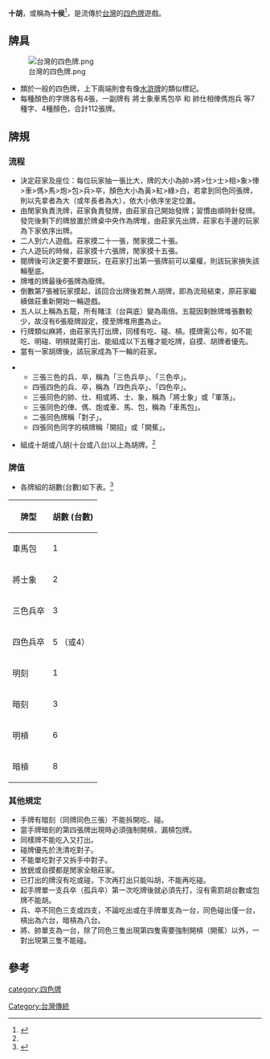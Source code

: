 {{Infobox Hokkien name
| title      = 十胡
| hanji      = 十胡
| poj        = Cha̍p-hô͘
| sinbhundzi = 
| hanlo      = 
| tl         = Tsa̍p-hôo
| bp         = 
| hongim     = ㄗㄚㄅ̇ㄏㆦˊ
| hokkienipa = 
| lm         = 
| image      = 
| image_size = 
| caption    = 
}}
'''十胡'''，或稱為'''十侯'''<ref name="臺灣慣習記事">{{cite book |author=武內貞義|title=《臺灣》 |date=1929|publisher=臺灣刋行會|location=日本|language=ja |isbn=}}</ref>，是流傳於[[台灣|台灣]]的[[四色牌|四色牌]]遊戲。

==牌具==
[[File:台灣的四色牌.png|thumb]]
*類於一般的四色牌，上下兩端則會有像[[水滸牌|水滸牌]]的類似標記。
*每種顏色的字牌各有4張，一副牌有 將士象車馬包卒 和 帥仕相俥傌炮兵 等7種字、4種顏色，合計112張牌。

==牌規==
===流程===

*決定莊家及座位：每位玩家抽一張比大，牌的大小為帥>將>仕>士>相>象>俥>車>傌>馬>炮>包>兵>卒，顏色大小為黃>紅>綠>白，若拿到同色同張牌，則以先拿者為大（或年長者為大），依大小依序坐定位置。
*由閒家負責洗牌，莊家負責發牌，由莊家自己開始發牌；習慣由順時針發牌。發完後剩下的牌放置於牌桌中央作為牌堆，由莊家先出牌，莊家右手邊的玩家為下家依序出牌。
*二人到六人遊戲。莊家摸二十一張，閒家摸二十張。
*六人遊玩的時候，莊家摸十六張牌，閒家摸十五張。
*閱牌後可決定要不要跟玩，在莊家打出第一張牌前可以棄權，則該玩家損失該輪壓底。
*牌堆的牌最後6張牌為廢牌。
*倒數第7張被玩家摸起，該回合出牌後若無人胡牌，即為流局結束，原莊家繼續做莊重新開始一輪遊戲。
*五人以上稱為五龍，所有賭注（台與底）變為兩倍。五龍因剩餘牌堆張數較少，故沒有6張廢牌設定，摸至牌堆用盡為止。
*行牌類似麻將，由莊家先打出牌，同樣有吃、碰、槓。摸牌需公布，如不能吃、明碰、明槓就需打出、能組成以下五種才能吃牌，自摸、胡牌者優先。
*當有一家胡牌後，該玩家成為下一輪的莊家。

**三張三色的兵、卒，稱為「三色兵卒」、「三色卒」。
**四張四色的兵、卒，稱為「四色兵卒」、「四色卒」。
**三張同色的帥、仕、相或將、士、象，稱為「將士象」或「軍落」。
**三張同色的俥、傌、炮或車、馬、包，稱為「車馬包」。
**二張同色牌稱「對子」。
**四張同色同字的槓牌稱「開招」或「開蕉」。

*組成十胡或八胡(十台或八台)以上為胡牌。<ref name="四色牌十胡篇"></ref>

===牌值===
*各牌組的胡數(台數)如下表。<ref name="四色牌十胡篇">{{Cite news|url=http://www.gamebase.com.tw/wekey/%E5%A4%A7%E8%95%83%E8%96%AF%E9%81%8A%E6%88%B2%E7%B6%B2%E6%88%B0/%E5%9B%9B%E8%89%B2%E7%89%8C%E5%8D%81%E8%83%A1%E7%AF%87/|title=四色牌十胡篇|language=zh-tw|publisher=遊戲基地|author=|date=|accessdate=2013-09-15|archive-date=2013-10-05|archive-url=https://web.archive.org/web/20131005012051/http://www.gamebase.com.tw/wekey/%E5%A4%A7%E8%95%83%E8%96%AF%E9%81%8A%E6%88%B2%E7%B6%B2%E6%88%B0/%E5%9B%9B%E8%89%B2%E7%89%8C%E5%8D%81%E8%83%A1%E7%AF%87/|dead-url=no}}</ref>
{| class="wikitable"
|-
! 牌型 !! 胡數 (台數)
|-
| 車馬包 || 1 
|-
| 將士象 || 2 
|-
| 三色兵卒 || 3 
|-
| 四色兵卒 || 5 （或4）
|-
| 明刻|| 1 
|-
| 暗刻|| 3 
|-
| 明槓|| 6 
|-
| 暗槓|| 8 
|}

===其他規定===
*手牌有暗刻（同牌同色三張）不能拆開吃、碰。
*當手牌暗刻的第四張牌出現時必須強制開槓，漏槓包牌。
*同樣牌不能吃入又打出。
*碰牌優先於洗清吃對子。
*不能單吃對子又拆手中對子。
*放銃或自摸都是閒家全賠莊家。
*已打出的牌沒有吃或碰，下次再打出只能叫胡，不能再吃碰。
*起手牌單一支兵卒（孤兵卒）第一次吃牌後就必須先打，沒有需罰胡台數或包牌不能胡。
*兵、卒不同色三支或四支，不論吃出或在手牌單支為一台，同色碰出僅一台，槓出為六台，暗槓為八台。
*將、帥單支為一台，除了同色三隻出現第四隻需要強制開槓（開蕉）以外，一對出現第三隻不能碰。

==參考==
{{reflist}}

[[category:四色牌|category:四色牌]]
[[Category:台灣傳統|Category:台灣傳統]]